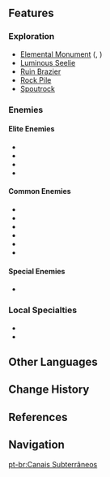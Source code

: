 {{Location Infobox
|image        = Underground Waterway.png
|type         = Subarea
|region       = Liyue
|area         = The Chasm: Underground Mines
|map          = The Chasm: Underground Mines
}}
{{Location Intro|description=<p></p>}}

==Features==
===Exploration===
* [[Elemental Monument]] ({{Geo}}, {{Hydro}})
* [[Luminous Seelie]]
* [[Ruin Brazier]]
* [[Rock Pile]]
* [[Spoutrock]]

===Enemies===
====Elite Enemies====
* {{Enemy|Cryo Abyss Mage}}
* {{Enemy|Black Serpent Knight: Windcutter}}
* {{Enemy|Shadowy Husk: Standard Bearer}}
* {{Enemy|Shadowy Husk: Line Breaker}}

====Common Enemies====
* {{Enemy|Floating Hydro Fungus}}
* {{Enemy|Hilichurl}}
* {{Enemy|Rock Shield Hilichurl Guard}}
* {{Enemy|Cryo Hilichurl Shooter}}
* {{Enemy|Geo Slime}}
* {{Enemy|Hydro Slime}}

====Special Enemies====
* {{Enemy|Hydro Mimic Boar}}

===Local Specialties===
* {{Item|Cor Lapis}}
* {{Item|Noctilucous Jade}}
<!--
===Hidden Exploration Objectives===
===Interactables===

==Puzzles==

==Points of Interest==
{| class="article-table" style="width: 100%;"
! style="width: 25%;" |Name
! style="width: 55%;" |Description
! style="width: 20%;" |Image
|- id="Name"
| Name
| Short description
|[[File:Image.png|150px]]
|}

==NPCs==
*

==Lore==

==Trivia==
*

==Soundtracks==
The following [[soundtrack]]s are played at {{subst:PAGENAME}}.
{{Soundtracks by Category|{{subst:PAGENAME}}}}

==Gallery==
<gallery hideaddbutton="true" captionalign="center">

</gallery>

==Video Guides==
{{EVT
|video1   =  youtu.be
|caption1 = 
}}-->

==Other Languages==
{{Other Languages
|en      = Underground Waterway
|zhs     = 地下水泽
|zhs_rm  = Dìxià Shuǐ Zé
|zht     = 地下水澤
|zht_rm  = Dìxià Shuǐ Zé
|zh_tl   = Underground Water Swamp
|ja      = {{Rubi|地|ち|下|か|湿|しつ|原|げん}}
|ja_rm   = Chika Shitsugen<ref>[[Map]], Label: Underground Waterway (Japanese)</ref>
|ja_tl   = Underground Wetlands
|ko      = 지하 연못
|ko_rm   = Jiha Yeonmot
|ko_tl   = Underground Pond
|es      = Canal Subterráneo
|es_tl   = Subterranean Canal
|fr      = Canal souterrain
|fr_tl   = Underground Canal
|ru      = Подземные воды
|ru_tl   = 
|th      = Underground Waterway
|vi      = Ao Nước Ngầm
|vi_tl   = Underground Pond
|de      = Unterirdische Gewässer
|de_tl   = Underground Waters
|id      = Underground Waterway
|pt      = Canais Subterrâneos
|pt_tl   = 
}}

==Change History==
{{Change History|2.6}}

==References==
{{Reflist}}

==Navigation==
{{Area Navbox|Liyue}}

[[pt-br:Canais Subterrâneos]]